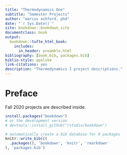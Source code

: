 ```yaml
--- 
title: "Thermodynamics One"
subtitle: "Semester Projects"
author: "marcus ashford, phd"
date: "`r Sys.Date()`"
site: bookdown::bookdown_site
documentclass: book
output:
  bookdown::tufte_html_book:
    includes: 
      in_header: preamble.html
bibliography: [book.bib, packages.bib]
biblio-style: apalike
link-citations: yes
description: "Thermodynamics I project descriptions."
---
```



# Preface {-}

Fall 2020 projects are described inside.


```r
install.packages("bookdown")
# or the development version
# devtools::install_github("rstudio/bookdown")
```


```r
# automatically create a bib database for R packages
knitr::write_bib(c(
  .packages(), 'bookdown', 'knitr', 'rmarkdown'
), 'packages.bib')
```
